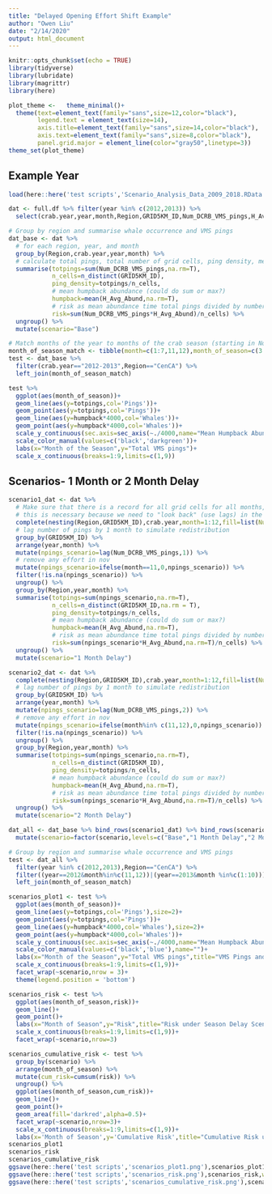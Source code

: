 ```yaml
---
title: "Delayed Opening Effort Shift Example"
author: "Owen Liu"
date: "2/14/2020"
output: html_document
---
```


```r
knitr::opts_chunk$set(echo = TRUE)
library(tidyverse)
library(lubridate)
library(magrittr)
library(here)

plot_theme <-   theme_minimal()+
  theme(text=element_text(family="sans",size=12,color="black"),
        legend.text = element_text(size=14),
        axis.title=element_text(family="sans",size=14,color="black"),
        axis.text=element_text(family="sans",size=8,color="black"),
        panel.grid.major = element_line(color="gray50",linetype=3))
theme_set(plot_theme)
```

## Example Year


```r
load(here::here('test scripts','Scenario_Analysis_Data_2009_2018.RData'))

dat <- full.df %>% filter(year %in% c(2012,2013)) %>% 
  select(crab.year,year,month,Region,GRID5KM_ID,Num_DCRB_VMS_pings,H_Avg_Abund)

# Group by region and summarise whale occurrence and VMS pings
dat_base <- dat %>% 
  # for each region, year, and month
  group_by(Region,crab.year,year,month) %>% 
  # calculate total pings, total number of grid cells, ping density, mean whale abundance, and risk metric
  summarise(totpings=sum(Num_DCRB_VMS_pings,na.rm=T),
            n_cells=n_distinct(GRID5KM_ID),
            ping_density=totpings/n_cells,
            # mean humpback abundance (could do sum or max?)
            humpback=mean(H_Avg_Abund,na.rm=T),
            # risk as mean abundance time total pings divided by number of grid cells
            risk=sum(Num_DCRB_VMS_pings*H_Avg_Abund)/n_cells) %>% 
  ungroup() %>% 
  mutate(scenario="Base")

# Match months of the year to months of the crab season (starting in November)
month_of_season_match <- tibble(month=c(1:7,11,12),month_of_season=c(3:9,1:2))
test <- dat_base %>% 
  filter(crab.year=="2012-2013",Region=="CenCA") %>% 
  left_join(month_of_season_match)

test %>% 
  ggplot(aes(month_of_season))+
  geom_line(aes(y=totpings,col='Pings'))+
  geom_point(aes(y=totpings,col='Pings'))+
  geom_line(aes(y=humpback*4000,col='Whales'))+
  geom_point(aes(y=humpback*4000,col='Whales'))+
  scale_y_continuous(sec.axis=sec_axis(~./4000,name="Mean Humpback Abund"))+
  scale_color_manual(values=c('black','darkgreen'))+
  labs(x="Month of the Season",y="Total VMS pings")+
  scale_x_continuous(breaks=1:9,limits=c(1,9))
```

## Scenarios- 1 Month or 2 Month Delay

```r
  
scenario1_dat <- dat %>% 
  # Make sure that there is a record for all grid cells for all months, and fill in missing ping values with zeroes
  # this is necessary because we need to "look back" (use lags) in the next step
  complete(nesting(Region,GRID5KM_ID),crab.year,month=1:12,fill=list(Num_DCRB_VMS_pings=0)) %>% 
  # lag number of pings by 1 month to simulate redistribution
  group_by(GRID5KM_ID) %>% 
  arrange(year,month) %>% 
  mutate(npings_scenario=lag(Num_DCRB_VMS_pings,1)) %>% 
  # remove any effort in nov
  mutate(npings_scenario=ifelse(month==11,0,npings_scenario)) %>% 
  filter(!is.na(npings_scenario)) %>% 
  ungroup() %>% 
  group_by(Region,year,month) %>% 
  summarise(totpings=sum(npings_scenario,na.rm=T),
            n_cells=n_distinct(GRID5KM_ID,na.rm = T),
            ping_density=totpings/n_cells,
            # mean humpback abundance (could do sum or max?)
            humpback=mean(H_Avg_Abund,na.rm=T),
            # risk as mean abundance time total pings divided by number of grid cells
            risk=sum(npings_scenario*H_Avg_Abund,na.rm=T)/n_cells) %>% 
  ungroup() %>% 
  mutate(scenario="1 Month Delay")

scenario2_dat <- dat %>% 
  complete(nesting(Region,GRID5KM_ID),crab.year,month=1:12,fill=list(Num_DCRB_VMS_pings=0)) %>% 
  # lag number of pings by 1 month to simulate redistribution
  group_by(GRID5KM_ID) %>% 
  arrange(year,month) %>% 
  mutate(npings_scenario=lag(Num_DCRB_VMS_pings,2)) %>%
  # remove any effort in nov
  mutate(npings_scenario=ifelse(month%in% c(11,12),0,npings_scenario)) %>%  
  filter(!is.na(npings_scenario)) %>% 
  ungroup() %>% 
  group_by(Region,year,month) %>% 
  summarise(totpings=sum(npings_scenario,na.rm=T),
            n_cells=n_distinct(GRID5KM_ID),
            ping_density=totpings/n_cells,
            # mean humpback abundance (could do sum or max?)
            humpback=mean(H_Avg_Abund,na.rm=T),
            # risk as mean abundance time total pings divided by number of grid cells
            risk=sum(npings_scenario*H_Avg_Abund,na.rm=T)/n_cells) %>% 
  ungroup() %>% 
  mutate(scenario="2 Month Delay")

dat_all <- dat_base %>% bind_rows(scenario1_dat) %>% bind_rows(scenario2_dat) %>% 
  mutate(scenario=factor(scenario,levels=c("Base","1 Month Delay","2 Month Delay")))

# Group by region and summarise whale occurrence and VMS pings
test <- dat_all %>% 
  filter(year %in% c(2012,2013),Region=="CenCA") %>% 
  filter((year==2012&month%in%c(11,12))|(year==2013&month %in%c(1:10))) %>% 
  left_join(month_of_season_match)

scenarios_plot1 <- test %>% 
  ggplot(aes(month_of_season))+
  geom_line(aes(y=totpings,col='Pings'),size=2)+
  geom_point(aes(y=totpings,col='Pings'))+
  geom_line(aes(y=humpback*4000,col='Whales'),size=2)+
  geom_point(aes(y=humpback*4000,col='Whales'))+
  scale_y_continuous(sec.axis=sec_axis(~./4000,name="Mean Humpback Abund"))+
  scale_color_manual(values=c('black','blue'),name="")+
  labs(x="Month of the Season",y="Total VMS pings",title="VMS Pings and Mean Humpback Abundance\nSeason Delay Scenarios")+
  scale_x_continuous(breaks=1:9,limits=c(1,9))+
  facet_wrap(~scenario,nrow = 3)+
  theme(legend.position = 'bottom')

scenarios_risk <- test %>% 
  ggplot(aes(month_of_season,risk))+
  geom_line()+
  geom_point()+
  labs(x="Month of Season",y="Risk",title="Risk under Season Delay Scenarios")+
  scale_x_continuous(breaks=1:9,limits=c(1,9))+
  facet_wrap(~scenario,nrow=3)

scenarios_cumulative_risk <- test %>% 
  group_by(scenario) %>% 
  arrange(month_of_season) %>% 
  mutate(cum_risk=cumsum(risk)) %>% 
  ungroup() %>% 
  ggplot(aes(month_of_season,cum_risk))+
  geom_line()+
  geom_point()+
  geom_area(fill='darkred',alpha=0.5)+
  facet_wrap(~scenario,nrow=3)+
  scale_x_continuous(breaks=1:9,limits=c(1,9))+
  labs(x='Month of Season',y='Cumulative Risk',title="Cumulative Risk under Season Delay Scenarios")
scenarios_plot1
scenarios_risk
scenarios_cumulative_risk
ggsave(here::here('test scripts','scenarios_plot1.png'),scenarios_plot1,w=6,h=8)
ggsave(here::here('test scripts','scenarios_risk.png'),scenarios_risk,w=6,h=8)
ggsave(here::here('test scripts','scenarios_cumulative_risk.png'),scenarios_cumulative_risk,w=6,h=8)
```


